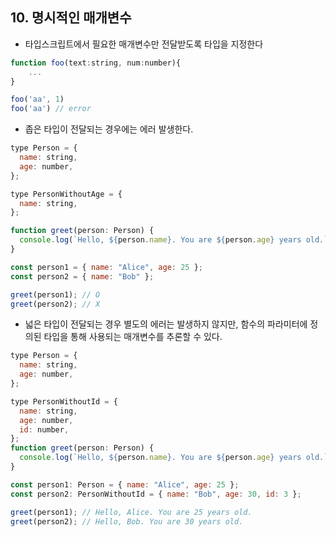 ## 10. 명시적인 매개변수

- 타입스크립트에서 필요한 매개변수만 전달받도록 타입을 지정한다

```jsx
function foo(text:string, num:number){
	...
}

foo('aa', 1)
foo('aa') // error
```

- 좁은 타입이 전달되는 경우에는 에러 발생한다.

```jsx
type Person = {
  name: string,
  age: number,
};

type PersonWithoutAge = {
  name: string,
};

function greet(person: Person) {
  console.log(`Hello, ${person.name}. You are ${person.age} years old.`);
}

const person1 = { name: "Alice", age: 25 };
const person2 = { name: "Bob" };

greet(person1); // O
greet(person2); // X
```

- 넓은 타입이 전달되는 경우 별도의 에러는 발생하지 않지만, 함수의 파라미터에 정의된 타입을 통해 사용되는 매개변수를 추론할 수 있다.

```jsx
type Person = {
  name: string,
  age: number,
};

type PersonWithoutId = {
  name: string,
  age: number,
  id: number,
};
function greet(person: Person) {
  console.log(`Hello, ${person.name}. You are ${person.age} years old.`);
}

const person1: Person = { name: "Alice", age: 25 };
const person2: PersonWithoutId = { name: "Bob", age: 30, id: 3 };

greet(person1); // Hello, Alice. You are 25 years old.
greet(person2); // Hello, Bob. You are 30 years old.
```

